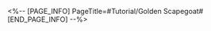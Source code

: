 <%-- [PAGE_INFO]
PageTitle=#Tutorial/Golden Scapegoat#
[END_PAGE_INFO] --%>
{{Tutorial
|sort      = 611405
|title     = Golden Scapegoat
|subtitle  = 
|type      = 
|about     = 
|image1    = Tutorial Golden Scapegoat 1.png{{subst:void|<!--$UPLOAD:<<SpriteOutput/TutorialPic/TutorialPage_611405.png>-<Tutorial Golden Scapegoat 1.png>-<Tutorial Files>>-->}}
|text1     = The path of destiny is not a smooth one... {{Color|h|nobold=1|Should you fall, you will experience eternal damnation.}}
}}